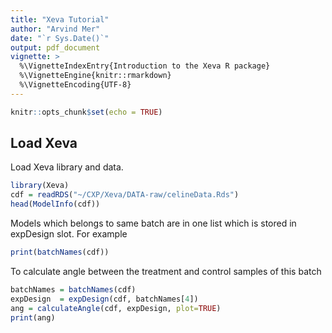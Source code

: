 ```yaml
---
title: "Xeva Tutorial"
author: "Arvind Mer"
date: "`r Sys.Date()`"
output: pdf_document
vignette: >
  %\VignetteIndexEntry{Introduction to the Xeva R package}
  %\VignetteEngine{knitr::rmarkdown}
  %\VignetteEncoding{UTF-8}
---
```


```r
knitr::opts_chunk$set(echo = TRUE)
```

## Load Xeva
Load Xeva library and data.
```r
library(Xeva)
cdf = readRDS("~/CXP/Xeva/DATA-raw/celineData.Rds")
head(ModelInfo(cdf))
```

Models which belongs to same batch are in one list which is stored in expDesign slot. For example
```r
print(batchNames(cdf)) 
```

To calculate angle between the treatment and control samples of this batch
```r
batchNames = batchNames(cdf)
expDesign  = expDesign(cdf, batchNames[4])
ang = calculateAngle(cdf, expDesign, plot=TRUE)
print(ang)
```


<!-- \pagebreak -->




<!-- This is an R Markdown document. Markdown is a simple formatting syntax for authoring HTML, PDF, and MS Word documents. For more details on using R Markdown see <http://rmarkdown.rstudio.com>. -->

<!-- When you click the **Knit** button a document will be generated that includes both content as well as the output of any embedded R code chunks within the document. You can embed an R code chunk like this: -->

<!-- ```{r cars} -->
<!-- summary(cars) -->
<!-- ``` -->


<!-- ```{r cars2} -->
<!-- summary(cars) -->
<!-- ``` -->
<!-- ## Including Plots -->

<!-- You can also embed plots, for example: -->

<!-- ```{r pressureX, , include=TRUE, echo=FALSE} -->
<!-- plot(pressure) -->
<!-- ``` -->

<!-- Note that the `echo = FALSE` parameter was added to the code chunk to prevent printing of the R code that generated the plot. -->



